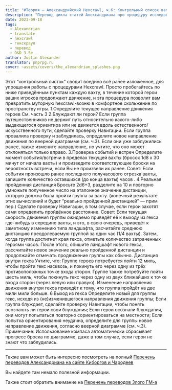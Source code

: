 ```yaml
---
title: "#Теория — Александрийский Hexcrawl, ч.6: Контрольный список вахты"
description: "Перевод цикла статей Александриана про процедуру исследования гексов в третьей редакции D&D #alexandrian #hexcrawl #dnd3e #translate"
date: 2023-09-18
tags:
  - Alexandrian
  - translate
  - hexcrawl
  - гекскраул
  - перевод
  - D&D 3.5e
author: Justin Alexander
translator: pnprpg.ru
cover: ~assets/covers/the_alexandrian_splashes.png
---
```


Этот “контрольный листок” сводит воедино всё ранее изложенное, для упрощения работы с процедурами Hexcrawl. Просто пробегайтесь по ниже приведённым пунктам каждую вахту, в течение которой герои ваших игроков продолжают движение, и эта процедура позволит вам превратить муторную hexcrawl-возню в комфортное скольжение по пространству игры. 
1.Определите текущее направление движения героев
См. часть 3
2.Блуждают ли герои?
Если группа путешественников не держит путь относительно какого-либо выдающегося ориентира или не движется вдоль естественного/искусственного пути, сделайте проверку Навигации. Если группа провалила проверку и заблудилась, определите новое направление движения по веерной диаграмме (cм. ч.3). Если они уже заблужились ранее, также измените направление, но учтите, что оно может отклоняться только вправо.
3.Проверка событий и встреч
Определите момент события/встречи в пределах текущей вахты (бросок 1d8 x 30 минут от начала вахты) и произведите соответствующие броски на вероятность встречи, если Вы не произвели их ранее.
Совет: Если события произошло ранее последнего получасового отрезка вахты, запишите количество оставшихся (до конца вахты) часов .
4.Реальная пройденная дистанция
Бросьте 2d6+3, разделите на 10 и повторно умножьте полученное число на эталонное значение дистанции, которую должна была пройти группа за вахту. (конечный результате этих вычислений и будет “реально пройденной дистанцией” — прим пер.) Сделате проверку Навигации, в том случае, если герои захотят сами определить пройдённое расстояние.
Совет: Если текущая скорость движения группы ожидаемо приведёт её к выходу из гекса где-нибудь в середине вахты, и это, в свою очередь, приведёт к заметному изменению типа ландшафта, расчитайте среднюю дистанцию преодолеваемую группой за один час (1/4 вахты). Затем, когда группа достигнет края гекса, отметьте количество затраченных героями часов. После этого, опишите ландшафт нового гекса, рассчитайте новое значение реально пройденной дистанции и продолжайте отмечать продвижение группы как обычно.
Дистанция внутри гекса
Учтите, что:
Группе героев потребуется пойти 12 миль, чтобы пройти гекс насквозь, и покинуть его через одну из трёх противоположных точке входа сторон.
Группе также потребуйте пойти шесть миль, чтобы покинуть гекс через одну из двух ближайших к точке входа сторон (через левую или правую).
Изменение направления движения внутри гекса приведёт к тому, что группа пройдёт на две мили мили больше.
6.Выход из гекса
Определите новый для группы гекс, исходя из (не)изменившегося направления движения группы;
Если группа блуждает, сделайте проверку Навигации, чтобы понять осознають ли герои свои блуждания;
Если герои осознали блуждания, они могут попытаться повторно сориентироваться на местности;
Если попытка ориентирования неудачна, определите для группы новое направление движения, согласно веерной диаграмме (cм. ч.3).
Примечание: Использование компаса автоматически сбрасывает прогресс броска по диаграмме, даже в том случае, если герои не знают что заблудились.

---

Также вам может быть интересно посмотреть на полный 
[Перечень переводов Александриана на сайте Киборгов и Чародеев](https://cyborgsandmages.com/posts/translations/alexandrian-index)

Вы найдете там немало полезной информации.

Также стоит обратить внимание на [Перечень переводов Злого ГМ-а](https://cyborgsandmages.com/posts/translations/angrygm-index)

